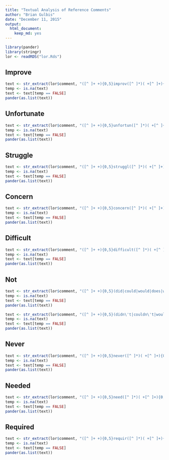 ```yaml
---
title: "Textual Analysis of Reference Comments"
author: "Brian Gulbis"
date: "December 11, 2015"
output: 
  html_document: 
    keep_md: yes
---
```


```r
library(pander)
library(stringr)
lor <- readRDS("lor.Rds")
```

## Improve

```r
text <- str_extract(lor$comment, "([^ ]+ +){0,5}improv([^ ]*)( +[^ ]+){0,5}")
temp <- is.na(text)
text <- text[temp == FALSE]
pander(as.list(text))
```

## Unfortunate

```r
text <- str_extract(lor$comment, "([^ ]+ +){0,5}unfortun([^ ]*)( +[^ ]+){0,5}")
temp <- is.na(text)
text <- text[temp == FALSE]
pander(as.list(text))
```

## Struggle

```r
text <- str_extract(lor$comment, "([^ ]+ +){0,5}struggl([^ ]*)( +[^ ]+){0,5}")
temp <- is.na(text)
text <- text[temp == FALSE]
pander(as.list(text))
```

## Concern

```r
text <- str_extract(lor$comment, "([^ ]+ +){0,5}concern([^ ]*)( +[^ ]+){0,5}")
temp <- is.na(text)
text <- text[temp == FALSE]
pander(as.list(text))
```

## Difficult

```r
text <- str_extract(lor$comment, "([^ ]+ +){0,5}difficult([^ ]*)( +[^ ]+){0,5}")
temp <- is.na(text)
text <- text[temp == FALSE]
pander(as.list(text))
```

## Not

```r
text <- str_extract(lor$comment, "([^ ]+ +){0,5}(did|could|would|does|was|has|had|will|should|can) not( +[^ ]+){0,5}")
temp <- is.na(text)
text <- text[temp == FALSE]
pander(as.list(text))
```

```r
text <- str_extract(lor$comment, "([^ ]+ +){0,5}(didn\'t|couldn\'t|wouldn\'t|doesn\'t|wasn\'t|hadn\'t|hasn\'t|won\'t|shouldn\'t|can\'t|cannot)( +[^ ]+){0,5}")
temp <- is.na(text)
text <- text[temp == FALSE]
pander(as.list(text))
```

## Never

```r
text <- str_extract(lor$comment, "([^ ]+ +){0,5}never([^ ]*)( +[^ ]+){0,5}")
temp <- is.na(text)
text <- text[temp == FALSE]
pander(as.list(text))
```

## Needed

```r
text <- str_extract(lor$comment, "([^ ]+ +){0,5}need([^ ]*)( +[^ ]+){0,5}")
temp <- is.na(text)
text <- text[temp == FALSE]
pander(as.list(text))
```

## Required

```r
text <- str_extract(lor$comment, "([^ ]+ +){0,5}requir([^ ]*)( +[^ ]+){0,5}")
temp <- is.na(text)
text <- text[temp == FALSE]
pander(as.list(text))
```
